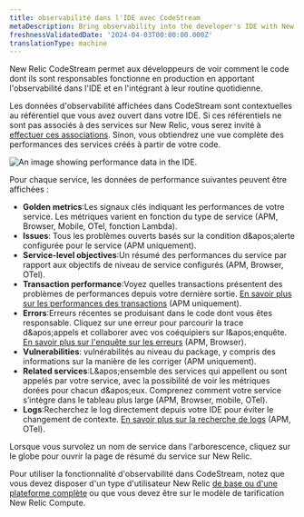 ```yaml
---
title: observabilité dans l'IDE avec CodeStream
metaDescription: Bring observability into the developer's IDE with New Relic CodeStream.
freshnessValidatedDate: '2024-04-03T00:00:00.000Z'
translationType: machine
---
```


New Relic CodeStream permet aux développeurs de voir comment le code dont ils sont responsables fonctionne en production en apportant l&apos;observabilité dans l&apos;IDE et en l&apos;intégrant à leur routine quotidienne.

Les données d&apos;observabilité affichées dans CodeStream sont contextuelles au référentiel que vous avez ouvert dans votre IDE. Si ces référentiels ne sont pas associés à des services sur New Relic, vous serez invité à [effectuer ces associations](/docs/codestream/observability/repo-association). Sinon, vous obtiendrez une vue complète des performances des services créés à partir de votre code.

<img title="Performance data for your services" alt="An image showing performance data in the IDE." src="/images/codestream_screenshot-crop_o11y.webp" />

Pour chaque service, les données de performance suivantes peuvent être affichées :

* <DNT>**Golden metrics**</DNT>:Les signaux clés indiquant les performances de votre service. Les métriques varient en fonction du type de service (APM, Browser, Mobile, OTel, fonction Lambda).
* <DNT>**Issues**</DNT>: Tous les problèmes ouverts basés sur la condition d&amp;apos;alerte configurée pour le service (APM uniquement).
* <DNT>**Service-level objectives**</DNT>:Un résumé des performances du service par rapport aux objectifs de niveau de service configurés (APM, Browser, OTel).
* <DNT>**Transaction performance**</DNT>:Voyez quelles transactions présentent des problèmes de performances depuis votre dernière sortie. [En savoir plus sur les performances des transactions](/docs/codestream/observability/transactions) (APM uniquement).
* <DNT>**Errors**</DNT>:Erreurs récentes se produisant dans le code dont vous êtes responsable. Cliquez sur une erreur pour parcourir la trace d&amp;apos;appels et collaborer avec vos coéquipiers sur l&amp;apos;enquête. [En savoir plus sur l&apos;enquête sur les erreurs](/docs/codestream/observability/error-investigation) (APM, Browser).
* <DNT>**Vulnerabilities**</DNT>: vulnérabilités au niveau du package, y compris des informations sur la manière de les corriger (APM uniquement).
* <DNT>**Related services**</DNT>:L&amp;apos;ensemble des services qui appellent ou sont appelés par votre service, avec la possibilité de voir les métriques dorées pour chacun d&amp;apos;eux. Comprenez comment votre service s’intègre dans le tableau plus large (APM, Browser, mobile, OTel).
* <DNT>**Logs**</DNT>:Recherchez le log directement depuis votre IDE pour éviter le changement de contexte. [En savoir plus sur la recherche de logs](/docs/codestream/observability/log-search) (APM, OTel).

Lorsque vous survolez un nom de service dans l&apos;arborescence, cliquez sur le globe pour ouvrir la page de résumé du service sur New Relic.

Pour utiliser la fonctionnalité d&apos;observabilité dans CodeStream, notez que vous devez disposer d&apos;un type d&apos;utilisateur New Relic [de base ou d&apos;une plateforme complète](/docs/accounts/accounts-billing/new-relic-one-user-management/user-type/#user-type-capabilities) ou que vous devez être sur le modèle de tarification New Relic Compute.
